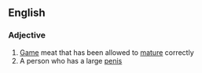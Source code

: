 ==English==

===Adjective===
{{en-adj|better-hung|best-hung}}

# [[game|Game]] meat that has been allowed to [[mature]] correctly
# A person who has a large [[penis]]